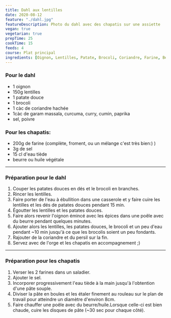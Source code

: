 ```yaml
---
title: Dahl aux lentilles
date: 2020-08-12
feature: "./dahl.jpg"
featureDescription: Photo du dahl avec des chapatis sur une assiette
vegan: true
vegetarian: true
prepTime: 25
cookTime: 15
feeds: 4
course: Plat principal
ingredients: [Oignon, Lentilles, Patate, Brocoli, Coriandre, Farine, Beurre, Huile végétale]
---
```


<Ingredients>

### Pour le dahl

- 1 <Link to="/ingredients/oignon">oignon</Link>
- 150g <Link to="/ingredients/lentilles">lentilles</Link>
- 1 <Link to="/ingredients/patate">patate</Link> douce
- 1 <Link to="/ingredients/brocoli">brocoli</Link>
- 1 càc de <Link to="/ingredients/coriandre">coriandre</Link> hachée
- 1càc de garam massala, curcuma, curry, cumin, paprika
- sel, poivre

### Pour les chapatis:

- 200g de <Link to="/ingredients/farine">farine</Link> (complète, froment, ou un mélange c'est très bien:) )
- 3g de sel
- 15 cl d'eau tiède
- <Link to="/ingredients/beurre">beurre</Link> ou <Link to="/ingredients/huile-vegetale">huile végétale</Link>

</Ingredients>

---

### Préparation pour le dahl

1. Couper les patates douces en dés et le brocoli en branches.
2. Rincer les lentilles.
3. Faire porter de l'eau à ébullition dans une casserole et y faire cuire les
lentilles et les dés de patates douces pendant 15 min.
4. Égoutter les lentilles et les patates douces.
5. Faire alors revenir l'oignon émincé avec les épices dans une poêle avec du beurre pendant quelques minutes.
6. Ajouter alors les lentilles, les patates douces, le brocoli et un peu d'eau
pendant ~10 min jusqu'à ce que les brocolis soient un peu fondants.
7. Rajouter de la coriandre et du persil sur la fin.
8. Servez avec de l'orge et les chapatis en accompagnement ;)

---

### Préparation pour les chapatis

1. Verser les 2 farines dans un saladier.
2. Ajouter le sel.
3. Incorporer progressivement l'eau tiède à la main jusqu'à l'obtention d'une pâte souple.
4. Diviser la pâte en boules et les étaler finement au rouleau sur le plan de travail pour atteindre un diamètre d'environ 8cm.
5. Faire chauffer une poêle avec du beurre/huile.Lorsque celle-ci est bien
chaude, cuire les disques de pâte (~30 sec pour chaque côté).
